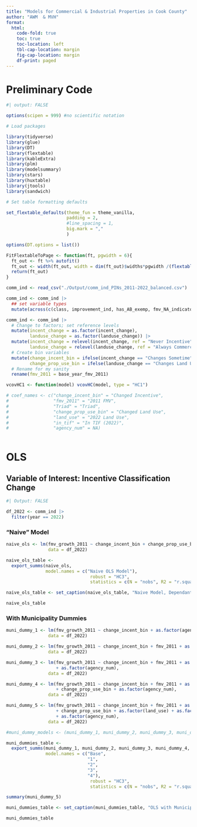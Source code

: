```yaml
---
title: "Models for Commercial & Industrial Properties in Cook County"
author: "AWM  & MVH"
format: 
  html:
    code-fold: true
    toc: true
    toc-location: left
    tbl-cap-location: margin
    fig-cap-location: margin
    df-print: paged
---
```


# Preliminary Code

```r
#| output: FALSE

options(scipen = 999) #no scientific notation

# Load packages

library(tidyverse)
library(glue)
library(DT)
library(flextable)
library(kableExtra)
library(plm)
library(modelsummary)
library(stars)
library(huxtable)
library(jtools)
library(sandwich)

# Set table formatting defaults

set_flextable_defaults(theme_fun = theme_vanilla, 
                       padding = 2,
                       #line_spacing = 1,
                       big.mark = ","
                       )

options(DT.options = list())

FitFlextableToPage <- function(ft, pgwidth = 6){
  ft_out <- ft %>% autofit()
  ft_out <- width(ft_out, width = dim(ft_out)$widths*pgwidth /(flextable_dim(ft_out)$widths))
  return(ft_out)
}

comm_ind <- read_csv("./Output/comm_ind_PINs_2011-2022_balanced.csv") 

comm_ind <- comm_ind |>
  ## set variable types 
  mutate(across(c(class, improvement_ind, has_AB_exemp, fmv_NA_indicator, in_tif), as.character))

comm_ind <- comm_ind |>
  # Change to factors; set reference levels
  mutate(incent_change = as.factor(incent_change),
         landuse_change = as.factor(landuse_change)) |>
  mutate(incent_change = relevel(incent_change, ref = "Never Incentive"),
         landuse_change = relevel(landuse_change, ref = "Always Commercial")) |>
  # Create bin variables
  mutate(change_incent_bin = ifelse(incent_change == "Changes Sometime", 1, 0),
         change_prop_use_bin = ifelse(landuse_change == "Changes Land Use", 1, 0)) |>
  # Rename for my sanity
  rename(fmv_2011 = base_year_fmv_2011)

vcovHC1 <- function(model) vcovHC(model, type = "HC1")

# coef_names <- c("change_incent_bin" = "Changed Incentive",
#                 "fmv_2011" = "2011 FMV",
#                 "Triad" = "Triad",
#                 "change_prop_use_bin" = "Changed Land Use",
#                 "land_use" = "2022 Land Use",
#                 "in_tif" = "In TIF (2022)",
#                 "agency_num" = NA)

```

```r

```

# OLS

## Variable of Interest: Incentive Classification Change

```r
#| Output: FALSE

df_2022 <- comm_ind |>
  filter(year == 2022)

```

### "Naive" Model

```r

naive_ols <- lm(fmv_growth_2011 ~ change_incent_bin + change_prop_use_bin,
                data = df_2022)

naive_ols_table <- 
  export_summs(naive_ols,
               model.names = c("Naive OLS Model"),
                                robust = "HC3",
                                statistics = c(N = "nobs", R2 = "r.squared", adj.R2 = "adj.r.squared"))

naive_ols_table <- set_caption(naive_ols_table, "Naive Model, Dependant Variable: FMV Growth, 2011-2022")

naive_ols_table

```

### With Municipality Dummies

```r

muni_dummy_1 <- lm(fmv_growth_2011 ~ change_incent_bin + as.factor(agency_num),
                data = df_2022)

muni_dummy_2 <- lm(fmv_growth_2011 ~ change_incent_bin + fmv_2011 + as.factor(agency_num),
                data = df_2022)

muni_dummy_3 <- lm(fmv_growth_2011 ~ change_incent_bin + fmv_2011 + as.factor(Triad) 
                   + as.factor(agency_num),
                data = df_2022)

muni_dummy_4 <- lm(fmv_growth_2011 ~ change_incent_bin + fmv_2011 + as.factor(Triad) 
                   + change_prop_use_bin + as.factor(agency_num),
                data = df_2022)

muni_dummy_5 <- lm(fmv_growth_2011 ~ change_incent_bin + fmv_2011 + as.factor(Triad) 
                   + change_prop_use_bin + as.factor(land_use) + as.factor(in_tif) 
                   + as.factor(agency_num),
                data = df_2022)

#muni_dummy_models <- (muni_dummy_1, muni_dummy_2, muni_dummy_3, muni_dummy_4, muni_dummy_5)

muni_dummies_table <- 
  export_summs(muni_dummy_1, muni_dummy_2, muni_dummy_3, muni_dummy_4, muni_dummy_5,
               model.names = c("Base",
                               "1",
                               "2",
                               "3",
                               "4"),
                                robust = "HC3",
                                statistics = c(N = "nobs", R2 = "r.squared", adj.R2 = "adj.r.squared"))

summary(muni_dummy_5)

muni_dummies_table <- set_caption(muni_dummies_table, "OLS with Municipality-Level Controls (2022)<br>Dependant Variable: FMV Growth, 2011-2022")

muni_dummies_table

```